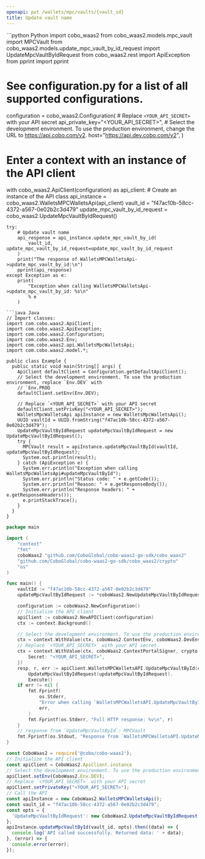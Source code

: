 ```yaml
---
openapi: put /wallets/mpc/vaults/{vault_id}
title: Update vault name
---
```


<RequestExample>
```python Python
import cobo_waas2
from cobo_waas2.models.mpc_vault import MPCVault
from cobo_waas2.models.update_mpc_vault_by_id_request import UpdateMpcVaultByIdRequest
from cobo_waas2.rest import ApiException
from pprint import pprint

# See configuration.py for a list of all supported configurations.
configuration = cobo_waas2.Configuration(
    # Replace `<YOUR_API_SECRET>` with your API secret
    api_private_key="<YOUR_API_SECRET>",
    # Select the development environment. To use the production environment, change the URL to https://api.cobo.com/v2.
    host="https://api.dev.cobo.com/v2",
)
# Enter a context with an instance of the API client
with cobo_waas2.ApiClient(configuration) as api_client:
    # Create an instance of the API class
    api_instance = cobo_waas2.WalletsMPCWalletsApi(api_client)
    vault_id = "f47ac10b-58cc-4372-a567-0e02b2c3d479"
    update_mpc_vault_by_id_request = cobo_waas2.UpdateMpcVaultByIdRequest()

    try:
        # Update vault name
        api_response = api_instance.update_mpc_vault_by_id(
            vault_id, update_mpc_vault_by_id_request=update_mpc_vault_by_id_request
        )
        print("The response of WalletsMPCWalletsApi->update_mpc_vault_by_id:\n")
        pprint(api_response)
    except Exception as e:
        print(
            "Exception when calling WalletsMPCWalletsApi->update_mpc_vault_by_id: %s\n"
            % e
        )

```
```java Java
// Import classes:
import com.cobo.waas2.ApiClient;
import com.cobo.waas2.ApiException;
import com.cobo.waas2.Configuration;
import com.cobo.waas2.Env;
import com.cobo.waas2.api.WalletsMpcWalletsApi;
import com.cobo.waas2.model.*;

public class Example {
  public static void main(String[] args) {
    ApiClient defaultClient = Configuration.getDefaultApiClient();
    // Select the development environment. To use the production environment, replace `Env.DEV` with
    // `Env.PROD
    defaultClient.setEnv(Env.DEV);

    // Replace `<YOUR_API_SECRET>` with your API secret
    defaultClient.setPrivKey("<YOUR_API_SECRET>");
    WalletsMpcWalletsApi apiInstance = new WalletsMpcWalletsApi();
    UUID vaultId = UUID.fromString("f47ac10b-58cc-4372-a567-0e02b2c3d479");
    UpdateMpcVaultByIdRequest updateMpcVaultByIdRequest = new UpdateMpcVaultByIdRequest();
    try {
      MPCVault result = apiInstance.updateMpcVaultById(vaultId, updateMpcVaultByIdRequest);
      System.out.println(result);
    } catch (ApiException e) {
      System.err.println("Exception when calling WalletsMpcWalletsApi#updateMpcVaultById");
      System.err.println("Status code: " + e.getCode());
      System.err.println("Reason: " + e.getResponseBody());
      System.err.println("Response headers: " + e.getResponseHeaders());
      e.printStackTrace();
    }
  }
}

```
```go Go
package main

import (
	"context"
	"fmt"
	coboWaas2 "github.com/CoboGlobal/cobo-waas2-go-sdk/cobo_waas2"
	"github.com/CoboGlobal/cobo-waas2-go-sdk/cobo_waas2/crypto"
	"os"
)

func main() {
	vaultId := "f47ac10b-58cc-4372-a567-0e02b2c3d479"
	updateMpcVaultByIdRequest := *coboWaas2.NewUpdateMpcVaultByIdRequest("The new name of the vault")

	configuration := coboWaas2.NewConfiguration()
	// Initialize the API client
	apiClient := coboWaas2.NewAPIClient(configuration)
	ctx := context.Background()

	// Select the development environment. To use the production environment, replace coboWaas2.DevEnv with coboWaas2.ProdEnv
	ctx = context.WithValue(ctx, coboWaas2.ContextEnv, coboWaas2.DevEnv)
	// Replace `<YOUR_API_SECRET>` with your API secret
	ctx = context.WithValue(ctx, coboWaas2.ContextPortalSigner, crypto.Ed25519Signer{
		Secret: "<YOUR_API_SECRET>",
	})
	resp, r, err := apiClient.WalletsMPCWalletsAPI.UpdateMpcVaultById(ctx, vaultId).
		UpdateMpcVaultByIdRequest(updateMpcVaultByIdRequest).
		Execute()
	if err != nil {
		fmt.Fprintf(
			os.Stderr,
			"Error when calling `WalletsMPCWalletsAPI.UpdateMpcVaultById``: %v\n",
			err,
		)
		fmt.Fprintf(os.Stderr, "Full HTTP response: %v\n", r)
	}
	// response from `UpdateMpcVaultById`: MPCVault
	fmt.Fprintf(os.Stdout, "Response from `WalletsMPCWalletsAPI.UpdateMpcVaultById`: %v\n", resp)
}

```
```javascript JavaScript
const CoboWaas2 = require('@cobo/cobo-waas2');
// Initialize the API client
const apiClient = CoboWaas2.ApiClient.instance
// Select the development environment. To use the production environment, replace `Env.DEV` with `Env.PROD`
apiClient.setEnv(CoboWaas2.Env.DEV);
// Replace `<YOUR_API_SECRET>` with your API secret
apiClient.setPrivateKey("<YOUR_API_SECRET>");
// Call the API
const apiInstance = new CoboWaas2.WalletsMPCWalletsApi();
const vault_id = "f47ac10b-58cc-4372-a567-0e02b2c3d479";
const opts = {
  'UpdateMpcVaultByIdRequest': new CoboWaas2.UpdateMpcVaultByIdRequest()
};
apiInstance.updateMpcVaultById(vault_id, opts).then((data) => {
  console.log('API called successfully. Returned data: ' + data);
}, (error) => {
  console.error(error);
});
```
</RequestExample>